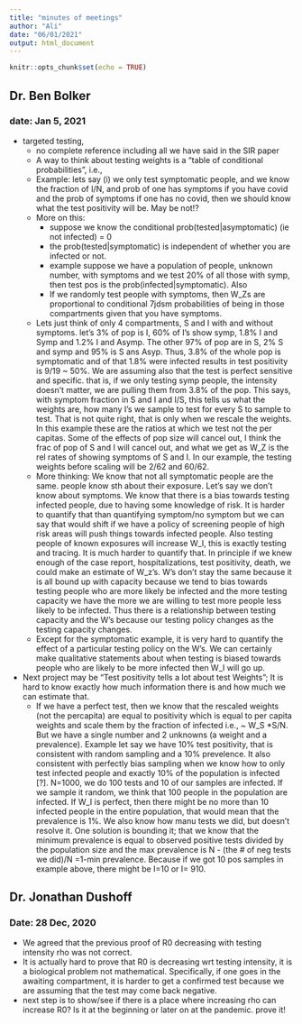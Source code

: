 ```yaml
---
title: "minutes of meetings"
author: "Ali"
date: "06/01/2021"
output: html_document
---
```


```r
knitr::opts_chunk$set(echo = TRUE)
```

## Dr. Ben Bolker

### date: Jan 5, 2021
- targeted testing, 
  - no complete reference including all we have said in the SIR paper
  - A way to think about testing weights is a "table of conditional probabilities", i.e.,  
  -  Example: lets say (i) we only test symptomatic people, and we know the fraction of I/N, and prob of one has symptoms if you have covid and the prob of symptoms if one has no covid, then we should know what the test positivity will be. May be not!?
  - More on this:
    - suppose we know the conditional prob(tested|asymptomatic)  (ie not infected) = 0
    - the prob(tested|symptomatic) is independent of whether you are infected or not. 
    - example suppose we have a population of people, unknown number, with symptoms and we test 20% of all those with symp, then test pos is the prob(infected|symptomatic). Also
    - If we randomly test people with symptoms, then W_Zs are proportional to conditional 7jdsm probabilities of being in those compartments given that you have symptoms.
  - Lets just think of only 4 compartments, S and I with and without symptoms. let's 3% of pop is I, 60% of I's show symp, 1.8% I and Symp and 1.2% I and Asymp. The other 97% of pop are in S, 2% S and symp and 95% is S ans Asyp. Thus, 3.8% of the whole pop is symptomatic and of that 1.8% were infected results in 
  test positivity is 9/19 ~ 50%. We are assuming also that the test is perfect sensitive and specific. that is, if we only testing symp people, the intensity doesn't matter, we are pulling them from 3.8% of the pop. This says, with symptom fraction in S and I and I/S, this tells us what the weights are, how many I's we sample to test for every S to sample to test. That is not quite right, that is only when we rescale the weights. In this example these are the ratios at which we test not the per capitas. Some of the effects of pop size will cancel out, I think the frac of pop of S and I will cancel out, and what we get as W_Z is the rel rates of showing symptoms of S and I. In our example, the testing weights before scaling will be 2/62 and 60/62.      
  -  More thinking: We know that not all symptomatic people are the same. people know sth about their exposure. Let's say we don't know about symptoms. We know that there is a bias towards testing infected people, due to having some knowledge of risk. It is harder to quantify that than quantifying symptom/no symptom but we can say that would shift if we have a policy of screening people of high risk areas will push things towards infected people. Also testing people of known exposures will increase W_I, this is exactly testing and tracing. It is much harder to quantify that. In principle if we knew enough of the case report, hospitalizations, test positivity, death, we could make an estimate of W_z's. W's don't stay the same because it is all bound up with capacity because we tend to bias towards testing people who are more likely be infected and the more testing capacity we have the more we are willing to test more people less likely to be infected. Thus there is a relationship between testing capacity and the W's because our testing policy changes as the testing capacity changes. 
    - Except for the symptomatic example, it is very hard to quantify the effect of a particular testing policy on the W's. We can certainly make qualitative statements about when testing is biased towards people who are likely to be more infected then W_I will go up.
  
- Next project may be "Test positivity tells a lot about test Weights"; It is hard to know exactly how much information there is and how much we can estimate that. 
  - If we have a perfect test, then we know that the rescaled weights (not the percapita) are equal to positivity which is equal to per capita weights and scale them by the fraction of infected i.e., ~ W_S *S/N. But we have a single number and 2 unknowns (a weight and a prevalence). Example let say we have 10% test positivity, that is consistent with random sampling and a 10% prevelence. It also consistent with perfectly bias sampling when we know how to only test infected people and exactly 10% of the population is infected [?].
  N=1000, we do 100 tests and 10 of our samples are infected. If we sample it random, we think that 100 people in the population are infected.  If W_I is perfect, then there might be no more than 10 infected people in the entire population, that would mean that the prevalence is 1%. We also know how manu tests we did, but doesn't resolve it. One solution is bounding it; that we know that the minimum prevalence is equal to observed positive tests divided by the population size and the max prevalence is N - (the # of neg tests we did)/N =1-min prevalence. Because if we got 10 pos samples in example above,  there might be I=10 or I= 910.


<!-- %%%%%%%%%%%%%%%%%%%%%%%%%%%%% -->
## Dr. Jonathan Dushoff

### Date: 28 Dec, 2020
- We agreed that the previous proof of R0 decreasing with testing intensity rho was not correct.
- It is actually hard to prove that R0 is decreasing wrt testing intensity, it is a biological problem not mathematical. Specifically, if one goes in the awaiting compartment, it is harder to get a confirmed test because we are assuming that the test may come back negative.
- next step is to show/see if there is a place where increasing rho can increase R0? Is it at the beginning or later on at the pandemic. prove it!



